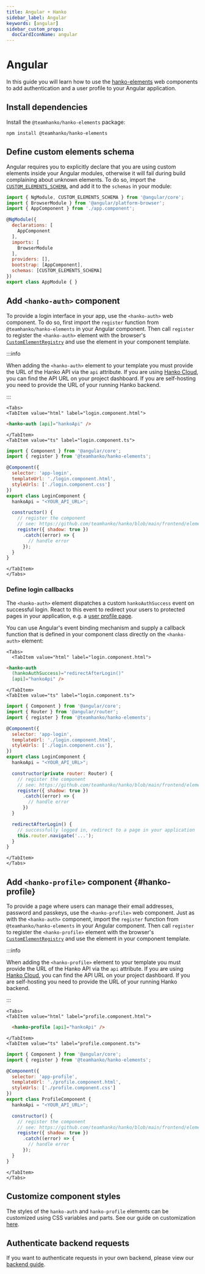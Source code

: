 ```yaml
---
title: Angular + Hanko
sidebar_label: Angular
keywords: [angular]
sidebar_custom_props:
  docCardIconName: angular
---
```



# Angular

In this guide you will learn how to use the
[hanko-elements](https://github.com/teamhanko/hanko/blob/main/frontend/elements/README.md) web components to
add authentication and a user profile to your Angular application.

## Install dependencies

Install the `@teamhanko/hanko-elements` package:

```shell npm2yarn
npm install @teamhanko/hanko-elements
```

## Define custom elements schema

Angular requires you to explicitly declare that you are using custom elements inside your Angular modules, otherwise
it will fail during build complaining about unknown elements. To do so, import the
[`CUSTOM_ELEMENTS_SCHEMA`](https://angular.io/api/core/CUSTOM_ELEMENTS_SCHEMA), and add it to the `schemas` in your
module:

```js {1,14} title="app.module.ts" showLineNumbers
import { NgModule, CUSTOM_ELEMENTS_SCHEMA } from '@angular/core';
import { BrowserModule } from '@angular/platform-browser';
import { AppComponent } from './app.component';

@NgModule({
  declarations: [
    AppComponent
  ],
  imports: [
    BrowserModule
  ],
  providers: [],
  bootstrap: [AppComponent],
  schemas: [CUSTOM_ELEMENTS_SCHEMA]
})
export class AppModule { }
```
## Add `<hanko-auth>` component

To provide a login interface in your app, use the `<hanko-auth>` web component. To do so, first import the `register` function
from `@teamhanko/hanko-elements` in your Angular component. Then call `register` to register the `<hanko-auth>` element with
the browser's [`CustomElementRegistry`](https://developer.mozilla.org/de/docs/Web/API/CustomElementRegistry) and use
the element in your component template.

:::info

When adding the `<hanko-auth>` element to your template you must provide the URL of the Hanko API via the `api`
attribute. If you are using [Hanko Cloud](https://cloud.hanko.io), you can find the API URL on your project dashboard.
If you are self-hosting you need to provide the URL of your running Hanko backend.

:::

```mdx-code-block
<Tabs>
<TabItem value="html" label="login.component.html">
```

```html showLineNumbers
<hanko-auth [api]="hankoApi" />
```

```mdx-code-block
</TabItem>
<TabItem value="ts" label="login.component.ts">
```

```js showLineNumbers
import { Component } from '@angular/core';
import { register } from '@teamhanko/hanko-elements';

@Component({
  selector: 'app-login',
  templateUrl: './login.component.html',
  styleUrls: ['./login.component.css']
})
export class LoginComponent {
  hankoApi = "<YOUR_API_URL>";

  constructor() {
    // register the component
    // see: https://github.com/teamhanko/hanko/blob/main/frontend/elements/README.md#script
    register({ shadow: true })
      .catch((error) => {
        // handle error
      });
  }
}
```

```mdx-code-block
</TabItem>
</Tabs>
```

### Define login callbacks

The `<hanko-auth>` element dispatches a custom `hankoAuthSuccess` event on successful login. React to this
event to redirect your users to protected pages in your application, e.g. a [user profile page](#hanko-profile).

You can use Angular's event binding mechanism and supply a callback function that is defined in your component
class directly on the `<hanko-auth>` element:

```mdx-code-block
<Tabs>
  <TabItem value="html" label="login.component.html">
```

```html {2} showLineNumbers
<hanko-auth
  (hankoAuthSuccess)="redirectAfterLogin()"
  [api]="hankoApi" />
```

```mdx-code-block
</TabItem>
<TabItem value="ts" label="login.component.ts">
```

```js {2,13,22-25} showLineNumbers
import { Component } from '@angular/core';
import { Router } from '@angular/router';
import { register } from '@teamhanko/hanko-elements';

@Component({
  selector: 'app-login',
  templateUrl: './login.component.html',
  styleUrls: ['./login.component.css'],
})
export class LoginComponent {
  hankoApi = "<YOUR_API_URL>";

  constructor(private router: Router) {
    // register the component
    // see: https://github.com/teamhanko/hanko/blob/main/frontend/elements/README.md#script
    register({ shadow: true })
      .catch((error) => {
        // handle error
      })
  }

  redirectAfterLogin() {
    // successfully logged in, redirect to a page in your application
    this.router.navigate('...');
  }
}
```

```mdx-code-block
</TabItem>
</Tabs>
```

## Add `<hanko-profile>` component {#hanko-profile}

To provide a page where users can manage their email addresses, password and passkeys, use the `<hanko-profile>` web
component. Just as with the `<hanko-auth>` component, import the `register` function from `@teamhanko/hanko-elements` in
your Angular component. Then call `register` to register the `<hanko-profile>` element with the browser's
[`CustomElementRegistry`](https://developer.mozilla.org/de/docs/Web/API/CustomElementRegistry) and use
the element in your component template.


:::info

When adding the `<hanko-profile>` element to your template you must provide the URL of the Hanko API via the `api`
attribute. If you are using [Hanko Cloud](https://cloud.hanko.io), you can find the API URL on your project dashboard.
If you are self-hosting you need to provide the URL of your running Hanko backend.

:::

```mdx-code-block
<Tabs>
<TabItem value="html" label="profile.component.html">
```

```html showLineNumbers
  <hanko-profile [api]="hankoApi" />
```

```mdx-code-block
</TabItem>
<TabItem value="ts" label="profile.component.ts">
```

```js showLineNumbers
import { Component } from '@angular/core';
import { register } from '@teamhanko/hanko-elements';

@Component({
  selector: 'app-profile',
  templateUrl: './profile.component.html',
  styleUrls: ['./profile.component.css']
})
export class ProfileComponent {
  hankoApi = "<YOUR_API_URL>";

  constructor() {
    // register the component
    // see: https://github.com/teamhanko/hanko/blob/main/frontend/elements/README.md#script
    register({ shadow: true })
      .catch((error) => {
        // handle error
      });
  }
}
```

```mdx-code-block
</TabItem>
</Tabs>
```

## Customize component styles

The styles of the `hanko-auth` and `hanko-profile` elements can be customized using CSS variables and parts. See our
guide on customization [here](https://github.com/teamhanko/hanko/tree/main/frontend/elements#ui-customization).

## Authenticate backend requests

If you want to authenticate requests in your own backend, please view our [backend guide](/guides/backend).
